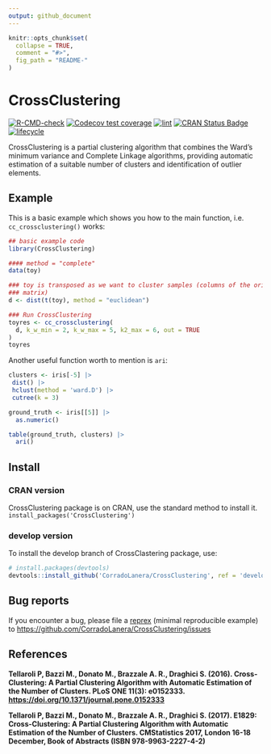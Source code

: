 ```yaml
---
output: github_document
---
```


<!-- README.md is generated from README.Rmd. Please edit that file -->

```r
knitr::opts_chunk$set(
  collapse = TRUE,
  comment = "#>",
  fig_path = "README-"
)
```

# CrossClustering

<!-- badges: start -->
[![R-CMD-check](https://github.com/CorradoLanera/CrossClustering/actions/workflows/R-CMD-check.yaml/badge.svg)](https://github.com/CorradoLanera/CrossClustering/actions/workflows/R-CMD-check.yaml)
[![Codecov test coverage](https://codecov.io/gh/CorradoLanera/CrossClustering/branch/master/graph/badge.svg)](https://app.codecov.io/gh/CorradoLanera/CrossClustering?branch=master)
[![lint](https://github.com/CorradoLanera/CrossClustering/actions/workflows/lint.yaml/badge.svg)](https://github.com/CorradoLanera/CrossClustering/actions/workflows/lint.yaml)
[![CRAN Status Badge](http://www.r-pkg.org/badges/version/CrossClustering)](https://CRAN.R-project.org/package=CrossClustering)
[![lifecycle](https://img.shields.io/badge/lifecycle-stable-brightgreen.svg)](https://www.tidyverse.org/lifecycle/#stable)
<!-- badges: end -->

CrossClustering is a partial clustering algorithm that combines the Ward's
minimum variance and Complete Linkage algorithms, providing automatic
estimation of a suitable number of clusters and identification of outlier
elements.

## Example

This is a basic example which shows you how to the main function, i.e. 
`cc_crossclustering()` works:

```r
## basic example code
library(CrossClustering)

#### method = "complete"
data(toy)

### toy is transposed as we want to cluster samples (columns of the original
### matrix)
d <- dist(t(toy), method = "euclidean")

### Run CrossClustering
toyres <- cc_crossclustering(
  d, k_w_min = 2, k_w_max = 5, k2_max = 6, out = TRUE
)
toyres
```

Another useful function worth to mention is `ari`:
```r
clusters <- iris[-5] |>
 dist() |>
 hclust(method = 'ward.D') |>
 cutree(k = 3)

ground_truth <- iris[[5]] |>
  as.numeric()

table(ground_truth, clusters) |> 
  ari()
```


## Install
### CRAN version
CrossClustering package is on CRAN, use the standard method to install it.
`install_packages('CrossClustering')`

### develop version
To install the develop branch of CrossClastering package, use:
```r
# install.packages(devtools)
devtools::install_github('CorradoLanera/CrossClustering', ref = 'develop')
```


## Bug reports
If you encounter a bug, please file a
[reprex](https://github.com/tidyverse/reprex) (minimal reproducible example) to
<https://github.com/CorradoLanera/CrossClustering/issues>


## References

**Tellaroli P, Bazzi M., Donato M., Brazzale A. R., Draghici S. (2016).
Cross-Clustering: A Partial Clustering Algorithm with Automatic
Estimation of the Number of Clusters. PLoS ONE 11(3):   e0152333.
<https://doi.org/10.1371/journal.pone.0152333>**

**Tellaroli P, Bazzi M., Donato M., Brazzale A. R., Draghici S. (2017).
E1829: Cross-Clustering: A Partial Clustering Algorithm with Automatic
Estimation of the Number of Clusters. CMStatistics 2017, London 16-18
December, Book of Abstracts (ISBN 978-9963-2227-4-2)**


